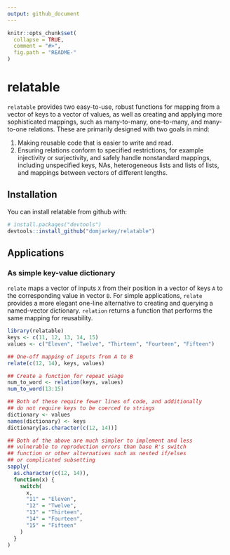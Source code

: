 ```yaml
---
output: github_document
---
```


<!-- README.md is generated from README.Rmd. Please edit that file -->

```r
knitr::opts_chunk$set(
  collapse = TRUE,
  comment = "#>",
  fig.path = "README-"
)
```

# relatable

`relatable` provides two easy-to-use, robust functions for mapping from a vector of keys to a vector of values, as well as creating and applying more sophisticated mappings, such as many-to-many, one-to-many, and many-to-one relations. These are primarily designed with two goals in mind:

1. Making reusable code that is easier to write and read.
2. Ensuring relations conform to specified restrictions, for example injectivity or surjectivity, and safely handle nonstandard mappings, including unspecified keys, NAs, heterogeneous lists and lists of lists, and mappings between vectors of different lengths.

## Installation

You can install relatable from github with:

```r
# install.packages("devtools")
devtools::install_github("domjarkey/relatable")
```

## Applications

### As simple key-value dictionary

`relate` maps a vector of inputs `X` from their position in a vector of keys `A` to the corresponding value in vector `B`. For simple applications, `relate` provides a more elegant one-line alternative to creating and querying a named-vector dictionary. `relation` returns a function that performs the same mapping for reusability.

```r
library(relatable)
keys <- c(11, 12, 13, 14, 15)
values <- c("Eleven", "Twelve", "Thirteen", "Fourteen", "Fifteen")

## One-off mapping of inputs from A to B
relate(c(12, 14), keys, values)

## Create a function for repeat usage
num_to_word <- relation(keys, values)
num_to_word(13:15)

## Both of these require fewer lines of code, and additionally
## do not require keys to be coerced to strings
dictionary <- values
names(dictionary) <- keys
dictionary[as.character(c(12, 14))]

## Both of the above are much simpler to implement and less
## vulnerable to reproduction errors than base R's switch
## function or other alternatives such as nested if/elses
## or complicated subsetting
sapply(
  as.character(c(12, 14)),
  function(x) {
    switch(
      x,
      "11" = "Eleven",
      "12" = "Twelve",
      "13" = "Thirteen",
      "14" = "Fourteen",
      "15" = "Fifteen"
    )
  }
)
```



